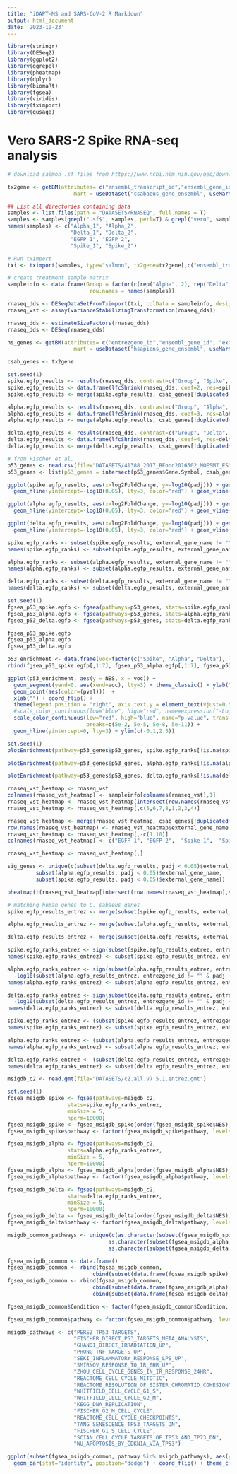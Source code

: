 ```yaml
---
title: "iDAPT-MS and SARS-CoV-2 R Markdown"
output: html_document
date: '2023-10-23'
---
```


```r
library(stringr)
library(DESeq2)
library(ggplot2)
library(ggrepel)
library(pheatmap)
library(dplyr)
library(biomaRt)
library(fgsea)
library(viridis)
library(tximport)
library(qusage)

```

# Vero SARS-2 Spike RNA-seq analysis

```r
# download salmon .sf files from https://www.ncbi.nlm.nih.gov/geo/download/?acc=GSE241891&format=file

tx2gene <- getBM(attributes= c("ensembl_transcript_id","ensembl_gene_id", "external_gene_name"),
                     mart = useDataset("csabaeus_gene_ensembl", useMart("ensembl")))

## List all directories containing data  
samples <- list.files(path = "DATASETS/RNASEQ", full.names = T)
samples <- samples[grepl(".sf$", samples, perl=T) & grepl("vero", samples)]
names(samples) <- c("Alpha_1", "Alpha_2",
                    "Delta_1", "Delta_2",
                    "EGFP_1", "EGFP_2",
                    "Spike_1", "Spike_2")

# Run tximport
txi <- tximport(samples, type="salmon", tx2gene=tx2gene[,c("ensembl_transcript_id", "ensembl_gene_id")], countsFromAbundance="lengthScaledTPM", ignoreTxVersion = T)

# create treatment sample matrix
sampleinfo <- data.frame(Group = factor(c(rep("Alpha", 2), rep("Delta", 2), rep("EGFP", 2), rep("Spike", 2)), levels=c("EGFP", "Spike", "Alpha", "Delta")),
                          row.names = names(samples))

rnaseq_dds <- DESeqDataSetFromTximport(txi, colData = sampleinfo, design = ~Group)
rnaseq_vst <- assay(varianceStabilizingTransformation(rnaseq_dds))
```

```r
rnaseq_dds <- estimateSizeFactors(rnaseq_dds)
rnaseq_dds <- DESeq(rnaseq_dds)
```

```r
hs_genes <- getBM(attributes= c("entrezgene_id","ensembl_gene_id", "external_gene_name", "uniprotswissprot"),
                     mart = useDataset("hsapiens_gene_ensembl", useMart("ensembl")))

csab_genes <- tx2gene
```

```r
set.seed(1)
spike.egfp_results <- results(rnaseq_dds, contrast=c("Group", "Spike", "EGFP"))
spike.egfp_results <- data.frame(lfcShrink(rnaseq_dds, coef=2, res=spike.egfp_results))
spike.egfp_results <- merge(spike.egfp_results, csab_genes[!duplicated(csab_genes[,2:3]),2:3], by.x=0, by.y=1)

alpha.egfp_results <- results(rnaseq_dds, contrast=c("Group", "Alpha", "EGFP"))
alpha.egfp_results <- data.frame(lfcShrink(rnaseq_dds, coef=3, res=alpha.egfp_results))
alpha.egfp_results <- merge(alpha.egfp_results, csab_genes[!duplicated(csab_genes[,2:3]),2:3], by.x=0, by.y=1)

delta.egfp_results <- results(rnaseq_dds, contrast=c("Group", "Delta", "EGFP"))
delta.egfp_results <- data.frame(lfcShrink(rnaseq_dds, coef=4, res=delta.egfp_results))
delta.egfp_results <- merge(delta.egfp_results, csab_genes[!duplicated(csab_genes[,2:3]),2:3], by.x=0, by.y=1)
```

```r
# from Fischer et al.
p53_genes <- read.csv(file="DATASETS/41388_2017_BFonc2016502_MOESM7_ESM.csv")
p53_genes <- list(p53_genes = intersect(p53_genes$Gene.Symbol, csab_genes$external_gene_name))
```

```r
ggplot(spike.egfp_results, aes(x=log2FoldChange, y=-log10(padj))) + geom_point(pch=20, color="lightgray", alpha=0.5, data=subset(subset(spike.egfp_results), padj > 0.05)) + geom_point(pch=20, color="indianred", data=subset(subset(spike.egfp_results), padj < 0.05 & log2FoldChange > 0), alpha=0.5) + geom_point(pch=20, color="skyblue", data=subset(subset(spike.egfp_results), padj < 0.05 & log2FoldChange < 0), alpha=0.5) + geom_point(pch=1, color="black", data=subset(subset(spike.egfp_results, external_gene_name %in% p53_genes$p53_genes & padj < 0.05))) + geom_point(pch=20, color="black", data=subset(subset(spike.egfp_results, external_gene_name %in%  c("CDKN1A", "BBC3") & padj < 0.05))) + geom_text_repel(size=3, aes(label=external_gene_name), data=subset(subset(spike.egfp_results, external_gene_name %in%  c("CDKN1A", "BBC3") & padj < 0.05))) + theme_classic() + geom_hline(yintercept=0, lty=3) + xlim(c(-10, 10)) + ylim(c(0,80)) + 
  geom_hline(yintercept=-log10(0.05), lty=3, color="red") + geom_vline(xintercept=0, lty=3, color="red") + ylab("-Log10 FDR") + xlab("RNA-seq Log2 Fold Change,\nVero Spike vs. EGFP")

ggplot(alpha.egfp_results, aes(x=log2FoldChange, y=-log10(padj))) + geom_point(pch=20, color="lightgray", alpha=0.5, data=subset(subset(alpha.egfp_results), padj > 0.05)) + geom_point(pch=20, color="indianred", data=subset(subset(alpha.egfp_results), padj < 0.05 & log2FoldChange > 0), alpha=0.5) + geom_point(pch=20, color="skyblue", data=subset(subset(alpha.egfp_results), padj < 0.05 & log2FoldChange < 0), alpha=0.5) + geom_point(pch=1, color="black", data=subset(subset(alpha.egfp_results, external_gene_name %in% p53_genes$p53_genes & padj < 0.05))) + geom_point(pch=20, color="black", data=subset(subset(alpha.egfp_results, external_gene_name %in%  c("CDKN1A", "BBC3") & padj < 0.05))) + geom_text_repel(size=3, nudge_x = 0.8, nudge_y = 0.2, aes(label=external_gene_name), data=subset(subset(alpha.egfp_results, external_gene_name %in%  c("CDKN1A", "BBC3") & padj < 0.05))) + theme_classic() + geom_hline(yintercept=0, lty=3) + xlim(c(-10, 10)) + ylim(c(0,80)) +  
  geom_hline(yintercept=-log10(0.05), lty=3, color="red") + geom_vline(xintercept=0, lty=3, color="red") + ylab("-Log10 FDR") + xlab("RNA-seq Log2 Fold Change,\nVero Alpha vs. EGFP")

ggplot(delta.egfp_results, aes(x=log2FoldChange, y=-log10(padj))) + geom_point(pch=20, color="lightgray", alpha=0.5, data=subset(subset(delta.egfp_results), padj > 0.05)) + geom_point(pch=20, color="indianred", data=subset(subset(delta.egfp_results), padj < 0.05 & log2FoldChange > 0), alpha=0.5) + geom_point(pch=20, color="skyblue", data=subset(subset(delta.egfp_results), padj < 0.05 & log2FoldChange < 0), alpha=0.5) + geom_point(pch=1, color="black", data=subset(subset(delta.egfp_results, external_gene_name %in% p53_genes$p53_genes & padj < 0.05))) + geom_point(pch=20, color="black", data=subset(subset(delta.egfp_results, external_gene_name %in% c("CDKN1A", "BBC3") & padj < 0.05))) + geom_text_repel(size=3, nudge_x = 0.8, nudge_y = 0.2, aes(label=external_gene_name), data=subset(subset(delta.egfp_results, external_gene_name %in% c("CDKN1A", "BBC3") & padj < 0.05))) + theme_classic() + geom_hline(yintercept=0, lty=3) + xlim(c(-10, 10)) + ylim(c(0,80)) + 
  geom_hline(yintercept=-log10(0.05), lty=3, color="red") + geom_vline(xintercept=0, lty=3, color="red") + ylab("-Log10 FDR") + xlab("RNA-seq Log2 Fold Change,\nVero Delta vs. EGFP")
```

```r
spike.egfp_ranks <- subset(spike.egfp_results, external_gene_name != "")$log2FoldChange
names(spike.egfp_ranks) <- subset(spike.egfp_results, external_gene_name != "")$external_gene_name

alpha.egfp_ranks <- subset(alpha.egfp_results, external_gene_name != "")$log2FoldChange
names(alpha.egfp_ranks) <- subset(alpha.egfp_results, external_gene_name != "")$external_gene_name

delta.egfp_ranks <- subset(delta.egfp_results, external_gene_name != "")$log2FoldChange
names(delta.egfp_ranks) <- subset(delta.egfp_results, external_gene_name != "")$external_gene_name
```

```r
set.seed(1)
fgsea_p53_spike.egfp <- fgsea(pathways=p53_genes, stats=spike.egfp_ranks)
fgsea_p53_alpha.egfp <- fgsea(pathways=p53_genes, stats=alpha.egfp_ranks)
fgsea_p53_delta.egfp <- fgsea(pathways=p53_genes, stats=delta.egfp_ranks)
```

```r
fgsea_p53_spike.egfp 
fgsea_p53_alpha.egfp 
fgsea_p53_delta.egfp 
```

```r
p53_enrichment <- data.frame(voc=factor(c("Spike", "Alpha", "Delta"), levels=rev(c("Spike", "Alpha", "Delta"))), 
rbind(fgsea_p53_spike.egfp[,1:7], fgsea_p53_alpha.egfp[,1:7], fgsea_p53_delta.egfp[,1:7]))
```

```r
ggplot(p53_enrichment, aes(y = NES, x = voc)) +
  geom_segment(yend=0, aes(xend=voc), lty=3) + theme_classic() + ylab("Normalized Enrichment Score\nTP53 Target Genes\nRNA-seq") + 
  geom_point(aes(color=(pval)))  +
  xlab("") + coord_flip() + 
  theme(legend.position = "right", axis.text.y = element_text(vjust=0.5)) +
  #scale_color_continuous(low="blue", high="red", name=expression("-Log"[10]*" p-value")) +
  scale_color_continuous(low="red", high="blue", name="p-value", trans = "log",
                         breaks=c(5e-2, 5e-5, 5e-8, 5e-11)) +
  geom_hline(yintercept=0, lty=3) + ylim(c(-0.1,2.5))
```

```r
set.seed(1)
plotEnrichment(pathway=p53_genes$p53_genes, spike.egfp_ranks[!is.na(spike.egfp_ranks)]) + xlab(paste0("Vero Spike vs. EGFP RNA-seq\np53 Target Genes\nFisher, Oncogene 2017\nNES = ", signif(subset(data.frame(fgsea_p53_spike.egfp [,1:7]), pathway=="p53_genes")$NES, 4), "\np = ", signif(subset(data.frame(fgsea_p53_spike.egfp [,1:7]), pathway=="p53_genes")$pval, 3))) + ylab("Enrichment Score")

plotEnrichment(pathway=p53_genes$p53_genes, alpha.egfp_ranks[!is.na(alpha.egfp_ranks)]) + xlab(paste0("Vero Alpha vs. EGFP RNA-seq\np53 Target Genes\nFisher, Oncogene 2017\nNES = ", signif(subset(data.frame(fgsea_p53_alpha.egfp [,1:7]), pathway=="p53_genes")$NES, 4), "\np = ", signif(subset(data.frame(fgsea_p53_alpha.egfp [,1:7]), pathway=="p53_genes")$pval, 3))) + ylab("Enrichment Score")

plotEnrichment(pathway=p53_genes$p53_genes, delta.egfp_ranks[!is.na(delta.egfp_ranks)]) + xlab(paste0("Vero Delta vs. EGFP RNA-seq\np53 Target Genes\nFisher, Oncogene 2017\nNES = ", signif(subset(data.frame(fgsea_p53_delta.egfp [,1:7]), pathway=="p53_genes")$NES, 4), "\np = ", signif(subset(data.frame(fgsea_p53_delta.egfp [,1:7]), pathway=="p53_genes")$pval, 3))) + ylab("Enrichment Score")
```

```r
rnaseq_vst_heatmap <- rnaseq_vst
colnames(rnaseq_vst_heatmap) <- sampleinfo[colnames(rnaseq_vst),1]
rnaseq_vst_heatmap <- rnaseq_vst_heatmap[intersect(row.names(rnaseq_vst_heatmap), subset(csab_genes, external_gene_name %in% p53_genes$p53_genes)$ensembl_gene_id),]
rnaseq_vst_heatmap <- rnaseq_vst_heatmap[,c(5,6,7,8,1,2,3,4)]

rnaseq_vst_heatmap <- merge(rnaseq_vst_heatmap, csab_genes[!duplicated(csab_genes[,2:3]),2:3], by.x=0, by.y=1)
row.names(rnaseq_vst_heatmap) <- rnaseq_vst_heatmap$external_gene_name
rnaseq_vst_heatmap <- rnaseq_vst_heatmap[,-c(1,10)]
colnames(rnaseq_vst_heatmap) <- c("EGFP 1", "EGFP 2",  "Spike 1",  "Spike 2",  "Alpha 1", "Alpha 2",  "Delta 1", "Delta 2")

rnaseq_vst_heatmap <- rnaseq_vst_heatmap[,]
```

```r
sig_genes <- unique(c(subset(delta.egfp_results, padj < 0.05)$external_gene_name,
         subset(alpha.egfp_results, padj < 0.05)$external_gene_name,
         subset(spike.egfp_results, padj < 0.05)$external_gene_name))

pheatmap(t(rnaseq_vst_heatmap[intersect(row.names(rnaseq_vst_heatmap),sig_genes),]), scale = "column", cluster_rows = F, fontsize_col = 7)
```

```r
# matching human genes to C. sabaeus genes
spike.egfp_results_entrez <- merge(subset(spike.egfp_results, external_gene_name != ""), hs_genes[!duplicated(hs_genes[,c(1,3)]),c(1,3)], by="external_gene_name")

alpha.egfp_results_entrez <- merge(subset(alpha.egfp_results, external_gene_name != ""), hs_genes[!duplicated(hs_genes[,c(1,3)]),c(1,3)], by="external_gene_name")

delta.egfp_results_entrez <- merge(subset(delta.egfp_results, external_gene_name != ""), hs_genes[!duplicated(hs_genes[,c(1,3)]),c(1,3)], by="external_gene_name")
```

```r
spike.egfp_ranks_entrez <- sign(subset(spike.egfp_results_entrez, entrezgene_id != "" & padj <= 1)$log2FoldChange) * -log10(subset(spike.egfp_results_entrez, entrezgene_id != "" & padj <= 1)$padj)
names(spike.egfp_ranks_entrez) <- subset(spike.egfp_results_entrez, entrezgene_id != "" & padj <= 1)$entrezgene_id

alpha.egfp_ranks_entrez <- sign(subset(alpha.egfp_results_entrez, entrezgene_id != "" & padj <= 1)$log2FoldChange) * 
  -log10(subset(alpha.egfp_results_entrez, entrezgene_id != "" & padj <= 1)$padj)
names(alpha.egfp_ranks_entrez) <- subset(alpha.egfp_results_entrez, entrezgene_id != "" & padj <= 1)$entrezgene_id

delta.egfp_ranks_entrez <- sign(subset(delta.egfp_results_entrez, entrezgene_id != "" & padj <= 1)$log2FoldChange) * 
  -log10(subset(delta.egfp_results_entrez, entrezgene_id != "" & padj <= 1)$padj)
names(delta.egfp_ranks_entrez) <- subset(delta.egfp_results_entrez, entrezgene_id != "" & padj <= 1)$entrezgene_id
```


```r
spike.egfp_ranks_entrez <- (subset(spike.egfp_results_entrez, entrezgene_id != "" & padj <= 1)$log2FoldChange)
names(spike.egfp_ranks_entrez) <- subset(spike.egfp_results_entrez, entrezgene_id != "" & padj <= 1)$entrezgene_id

alpha.egfp_ranks_entrez <- (subset(alpha.egfp_results_entrez, entrezgene_id != "" & padj <= 1)$log2FoldChange)
names(alpha.egfp_ranks_entrez) <- subset(alpha.egfp_results_entrez, entrezgene_id != "" & padj <= 1)$entrezgene_id

delta.egfp_ranks_entrez <- (subset(delta.egfp_results_entrez, entrezgene_id != "" & padj <= 1)$log2FoldChange)
names(delta.egfp_ranks_entrez) <- subset(delta.egfp_results_entrez, entrezgene_id != "" & padj <= 1)$entrezgene_id
```

```r
msigdb_c2 <- read.gmt(file="DATASETS/c2.all.v7.5.1.entrez.gmt")
```

```r
set.seed(1)
fgsea_msigdb_spike <- fgsea(pathways=msigdb_c2, 
                   stats=spike.egfp_ranks_entrez, 
                   minSize = 5,
                   nperm=10000)
fgsea_msigdb_spike <- fgsea_msigdb_spike[order(fgsea_msigdb_spike$NES),]
fgsea_msigdb_spike$pathway <- factor(fgsea_msigdb_spike$pathway, levels=unique(fgsea_msigdb_spike$pathway))

fgsea_msigdb_alpha <- fgsea(pathways=msigdb_c2, 
                   stats=alpha.egfp_ranks_entrez, 
                   minSize = 5,
                   nperm=10000)
fgsea_msigdb_alpha <- fgsea_msigdb_alpha[order(fgsea_msigdb_alpha$NES),]
fgsea_msigdb_alpha$pathway <- factor(fgsea_msigdb_alpha$pathway, levels=unique(fgsea_msigdb_alpha$pathway))

fgsea_msigdb_delta <- fgsea(pathways=msigdb_c2, 
                   stats=delta.egfp_ranks_entrez, 
                   minSize = 5,
                   nperm=10000)
fgsea_msigdb_delta <- fgsea_msigdb_delta[order(fgsea_msigdb_delta$NES),]
fgsea_msigdb_delta$pathway <- factor(fgsea_msigdb_delta$pathway, levels=unique(fgsea_msigdb_delta$pathway))
```


```r
msigdb_common_pathways <- unique(c(as.character(subset(fgsea_msigdb_spike, padj < 0.05)$pathway),
                                as.character(subset(fgsea_msigdb_alpha, padj < 0.05)$pathway),
                                as.character(subset(fgsea_msigdb_delta, padj < 0.05)$pathway)))

fgsea_msigdb_common <- data.frame()
fgsea_msigdb_common <- rbind(fgsea_msigdb_common, 
                           cbind(subset(data.frame(fgsea_msigdb_spike), pathway %in% msigdb_common_pathways)[,c(1,3,5)], Condition = "Spike"))
fgsea_msigdb_common <- rbind(fgsea_msigdb_common, 
                           cbind(subset(data.frame(fgsea_msigdb_alpha), pathway %in% msigdb_common_pathways)[,c(1,3,5)], Condition = "Alpha"),
                           cbind(subset(data.frame(fgsea_msigdb_delta), pathway %in% msigdb_common_pathways)[,c(1,3,5)], Condition = "Delta")) 

fgsea_msigdb_common$Condition <- factor(fgsea_msigdb_common$Condition, levels = c("Spike", "Alpha", "Delta"))

fgsea_msigdb_common$pathway <- factor(fgsea_msigdb_common$pathway, levels=subset(fgsea_msigdb_common, Condition=="Delta")$pathway[order(-log10(subset(fgsea_msigdb_common, Condition=="Delta")$padj) * sign(subset(fgsea_msigdb_common, Condition=="Delta")$NES))])
```

```r
msigdb_pathways <- c("PEREZ_TP53_TARGETS",
                     "FISCHER_DIRECT_P53_TARGETS_META_ANALYSIS",
                     "GHANDI_DIRECT_IRRADIATION_UP",
                     "PHONG_TNF_TARGETS_UP",
                     "SEKI_INFLAMMATORY_RESPONSE_LPS_UP",
                     "SMIRNOV_RESPONSE_TO_IR_6HR_UP",
                     "ZHOU_CELL_CYCLE_GENES_IN_IR_RESPONSE_24HR",
                     "REACTOME_CELL_CYCLE_MITOTIC",
                     "REACTOME_RESOLUTION_OF_SISTER_CHROMATID_COHESION",
                     "WHITFIELD_CELL_CYCLE_G1_S",
                     "WHITFIELD_CELL_CYCLE_G2_M",
                     "KEGG_DNA_REPLICATION",
                     "FISCHER_G2_M_CELL_CYCLE",
                     "REACTOME_CELL_CYCLE_CHECKPOINTS",
                     "TANG_SENESCENCE_TP53_TARGETS_DN",
                     "FISCHER_G1_S_CELL_CYCLE",
                     "SCIAN_CELL_CYCLE_TARGETS_OF_TP53_AND_TP73_DN",
                     "WU_APOPTOSIS_BY_CDKN1A_VIA_TP53")

ggplot(subset(fgsea_msigdb_common, pathway %in% msigdb_pathways), aes(y = sign(NES)*-log10(padj), x = pathway, fill = Condition)) +
  geom_bar(stat="identity", position="dodge") + coord_flip() + theme_classic() +  geom_hline(yintercept=c(log10(0.05), -log10(0.05)), lty=3, color="red") + geom_hline(yintercept=0, lty=3, color="black") + xlab("MSigDB Pathways") + ylab("Signed -Log10 FDR, GSEA")
```




